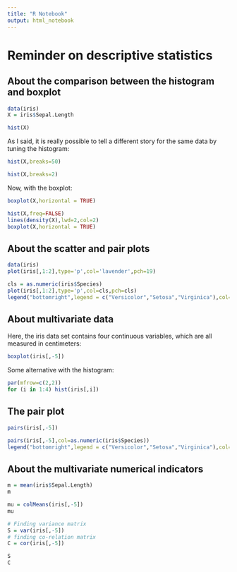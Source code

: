 ---
title: "R Notebook"
output: html_notebook
---

# Reminder on descriptive statistics

## About the comparison between the histogram and boxplot

```{r}
data(iris)
X = iris$Sepal.Length

hist(X)
```

As I said, it is really possible to tell a different story for the same data by tuning the histogram:

```{r}
hist(X,breaks=50)
```

```{r}
hist(X,breaks=2)
```

Now, with the boxplot:

```{r}
boxplot(X,horizontal = TRUE)
```

```{r}
hist(X,freq=FALSE)
lines(density(X),lwd=2,col=2)
boxplot(X,horizontal = TRUE)
```

## About the scatter and pair plots

```{r}
data(iris)
plot(iris[,1:2],type='p',col='lavender',pch=19)
```

```{r}
cls = as.numeric(iris$Species)
plot(iris[,1:2],type='p',col=cls,pch=cls)
legend("bottomright",legend = c("Versicolor","Setosa","Virginica"),col=1:3,pch=1:3)
```

## About multivariate data

Here, the iris data set contains four continuous variables, which are all measured in centimeters:
```{r}
boxplot(iris[,-5])
```

Some alternative with the histogram:

```{r}
par(mfrow=c(2,2))
for (i in 1:4) hist(iris[,i])
```

## The pair plot

```{r}
pairs(iris[,-5])
```

```{r}
pairs(iris[,-5],col=as.numeric(iris$Species))
legend("bottomright",legend = c("Versicolor","Setosa","Virginica"),col=1:3,pch=19)
```

## About the multivariate numerical indicators 

```{r}
m = mean(iris$Sepal.Length)
m
```

```{r}
mu = colMeans(iris[,-5])
mu
```

```{r}
# Finding variance matrix
S = var(iris[,-5])
# finding co-relation matrix
C = cor(iris[,-5])

S
C
```
